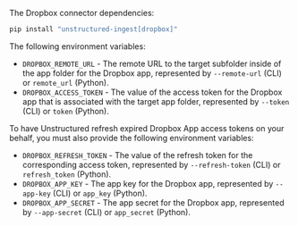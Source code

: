 The Dropbox connector dependencies:

```bash CLI, Python
pip install "unstructured-ingest[dropbox]"
```


<AdditionalIngestDependencies />

The following environment variables:

- `DROPBOX_REMOTE_URL` - The remote URL to the target subfolder inside of the app folder for the Dropbox app, represented by `--remote-url` (CLI) or `remote_url` (Python).
- `DROPBOX_ACCESS_TOKEN` - The value of the access token for the Dropbox app that is associated with the target app folder, represented by `--token` (CLI) or `token` (Python).

To have Unstructured refresh expired Dropbox App access tokens on your behalf, you must also provide the following environment variables:

- `DROPBOX_REFRESH_TOKEN` - The value of the refresh token for the corresponding access token, represented by `--refresh-token` (CLI) or `refresh_token` (Python).
- `DROPBOX_APP_KEY` - The app key for the Dropbox app, represented by `--app-key` (CLI) or `app_key` (Python).
- `DROPBOX_APP_SECRET` - The app secret for the Dropbox app, represented by `--app-secret` (CLI) or `app_secret` (Python).